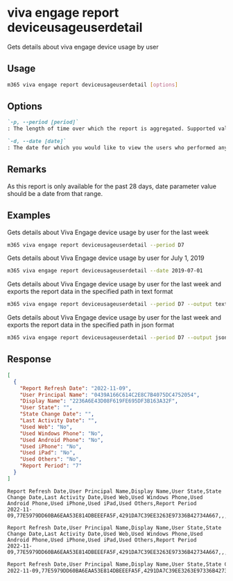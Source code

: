 
# viva engage report deviceusageuserdetail

Gets details about viva engage device usage by user

## Usage

```sh
m365 viva engage report deviceusageuserdetail [options]
```

## Options

```md definition-list
`-p, --period [period]`
: The length of time over which the report is aggregated. Supported values `D7`, `D30`, `D90`, `D180`.

`-d, --date [date]`
: The date for which you would like to view the users who performed any activity. Supported date format is `YYYY-MM-DD`.
```

<Global />

## Remarks

As this report is only available for the past 28 days, date parameter value should be a date from that range.

## Examples

Gets details about Viva Engage device usage by user for the last week

```sh
m365 viva engage report deviceusageuserdetail --period D7
```

Gets details about Viva Engage device usage by user for July 1, 2019

```sh
m365 viva engage report deviceusageuserdetail --date 2019-07-01
```

Gets details about Viva Engage device usage by user for the last week and exports the report data in the specified path in text format

```sh
m365 viva engage report deviceusageuserdetail --period D7 --output text > "deviceusageuserdetail.txt"
```

Gets details about Viva Engage device usage by user for the last week and exports the report data in the specified path in json format

```sh
m365 viva engage report deviceusageuserdetail --period D7 --output json > "deviceusageuserdetail.json"
```

## Response

<Tabs>
  <TabItem value="JSON">

  ```json
  [
    {
      "Report Refresh Date": "2022-11-09",
      "User Principal Name": "0439A166C614C2E8C7B4075DC4752054",
      "Display Name": "2236A6E43D08F619FE695DF3B163A32F",
      "User State": "",
      "State Change Date": "",
      "Last Activity Date": "",
      "Used Web": "No",
      "Used Windows Phone": "No",
      "Used Android Phone": "No",
      "Used iPhone": "No",
      "Used iPad": "No",
      "Used Others": "No",
      "Report Period": "7"
    }
  ]
  ```

  </TabItem>
  <TabItem value="Text">

  ```text
  Report Refresh Date,User Principal Name,Display Name,User State,State Change Date,Last Activity Date,Used Web,Used Windows Phone,Used Android Phone,Used iPhone,Used iPad,Used Others,Report Period
  2022-11-09,77E5979DD60BA6EAA53E814DBEEEFA5F,4291DA7C39EE3263E97336B42734A667,,,,No,No,No,No,No,No,7
  ```

  </TabItem>
  <TabItem value="CSV">

  ```csv
  Report Refresh Date,User Principal Name,Display Name,User State,State Change Date,Last Activity Date,Used Web,Used Windows Phone,Used Android Phone,Used iPhone,Used iPad,Used Others,Report Period
  2022-11-09,77E5979DD60BA6EAA53E814DBEEEFA5F,4291DA7C39EE3263E97336B42734A667,,,,No,No,No,No,No,No,7
  ```

  </TabItem>
  <TabItem value="Markdown">

  ```md
  Report Refresh Date,User Principal Name,Display Name,User State,State Change Date,Last Activity Date,Used Web,Used Windows Phone,Used Android Phone,Used iPhone,Used iPad,Used Others,Report Period
  2022-11-09,77E5979DD60BA6EAA53E814DBEEEFA5F,4291DA7C39EE3263E97336B42734A667,,,,No,No,No,No,No,No,7
  ```

  </TabItem>
</Tabs>

